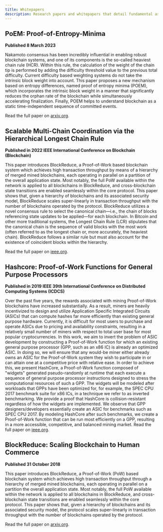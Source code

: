 ```yaml
---
title: Whitepapers
description: Research papers and whitepapers that detail fundamental aspects of the Quai protocol.
---
```


## PoEM: Proof-of-Entropy-Minima

**Published 8 March 2023**

Nakamoto consensus has been incredibly influential in enabling robust blockchain systems, and one of its components is the so-called heaviest chain rule (HCR). Within this rule, the calculation of the weight of the chain tip is performed by adding the difficulty threshold value to the previous total difficulty. Current difficulty based weighting systems do not take the intrinsic block weight into account. This paper proposes a new mechanism based on entropy differences, named proof of entropy minima (POEM), which incorporates the intrinsic block weight in a manner that significantly reduces the orphan rate of the blockchain while simultaneously accelerating finalization. Finally, POEM helps to understand blockchain as a static time-independent sequence of committed events.

Read the full paper on [arxiv.org](https://arxiv.org/abs/2303.04305).

## Scalable Multi-Chain Coordination via the Hierarchical Longest Chain Rule

**Published in 2022 IEEE International Conference on Blockchain (Blockchain)**

This paper introduces BlockReduce, a Proof-of-Work based blockchain system which achieves high transaction throughput by means of a hierarchy of merged mined blockchains, each operating in parallel on a partition of the overall application state. Most notably, the full PoW available within the network is applied to all blockchains in BlockReduce, and cross-blockchain state transitions are enabled seamlessly within the core protocol. This paper shows that, given a hierarchy of blockchains and its associated security model, BlockReduce scales super-linearly in transaction throughput with the number of blockchains operated by the protocol. BlockReduce utilizes a novel consensus rule to select the canonical chain—i.e., the chain of blocks referencing state updates to be applied—for each blockchain. In Bitcoin and other more traditional systems, the Longest Chain Rule (LCR) stipulates that the canonical chain is the sequence of valid blocks with the most work (often referred to as the longest chain or, more accurately, the heaviest chain). BlockReduce follows a similar rule but must also account for the existence of coincident blocks within the hierarchy.

Read the full paper on [ieee.org](https://ieeexplore.ieee.org/document/9881846).

## Hashcore: Proof-of-Work Functions for General Purpose Processors

**Published in 2019 IEEE 39th International Conference on Distributed Computing Systems (ICDCS)**

Over the past five years, the rewards associated with mining Proof-of-Work blockchains have increased substantially. As a result, miners are heavily incentivized to design and utilize Application Specific Integrated Circuits (ASICs) that can compute hashes far more efficiently than existing general purpose hardware. Currently, it is difficult for most users to purchase and operate ASICs due to pricing and availability constraints, resulting in a relatively small number of miners with respect to total user base for most popular cryptocurrencies. In this work, we aim to invert the problem of ASIC development by constructing a Proof-of-Work function for which an existing general purpose processor (GPP, such as an x86 IC) is already an optimized ASIC. In doing so, we will ensure that any would-be miner either already owns an ASIC for the Proof-of-Work system they wish to participate in or can attain one at a competitive price with relative ease. In order to achieve this, we present HashCore, a Proof-of-Work function composed of "widgets" generated pseudo-randomly at runtime that each execute a sequence of general purpose processor instructions designed to stress the computational resources of such a GPP. The widgets will be modeled after workloads that GPPs have been optimized for, for example, the SPEC CPU 2017 benchmark suite for x86 ICs, in a technique we refer to as inverted benchmarking. We provide a proof that HashCore is collision-resistant regardless of how the widgets are implemented. We observe that GPP designers/developers essentially create an ASIC for benchmarks such as SPEC CPU 2017. By modeling HashCore after such benchmarks, we create a Proof-of-Work function that can be run most efficiently on a GPP, resulting in a more accessible, competitive, and balanced mining market.
Read the full paper on [ieee.org](https://ieeexplore.ieee.org/document/8884814).

## BlockReduce: Scaling Blockchain to Human Commerce

**Published 31 October 2018**

This paper introduces BlockReduce, a Proof-of-Work (PoW) based blockchain system which achieves high transaction throughput through a hierarchy of merged mined blockchains, each operating in parallel on a partition the overall application state. Most notably, the full PoW available within the network is applied to all blockchains in BlockReduce, and cross-blockchain state transitions are enabled seamlessly within the core protocol. This paper shows that, given a hierarchy of blockchains and its associated security model, the protocol scales super-linearly in transaction throughput with the number of blockchains operated by the protocol.

Read the full paper on [arxiv.org](https://arxiv.org/abs/1811.00125).
